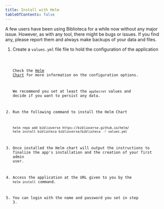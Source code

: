 ```yaml
---
title: Install with Helm
tableOfContents: false
---
```



<Aside type="caution">
    A few users have been using Biblioteca for a while now without any major issue. However, as with
    any tool, there might be bugs or issues. If you find any, please report them and always make backups of your data
    and files.
</Aside>
<Steps>

1. Create a `values.yml` file file to hold the configuration of the application

    <Code code={importedCode} lang="yml" title="values.yml" mark={highlights} />

    Check the [Helm Chart](https://github.com/biblioverse/helm/blob/main/charts/biblioteca/README.md) for more information on the configuration options.

    We recommend you set at least the `appSecret` values and decide if you want to persist any data.

2. Run the following command to install the Helm Chart

    ```bash
    helm repo add biblioverse https://biblioverse.github.io/helm/
    helm install biblioteca biblioverse/biblioteca -f values.yml
    ```
3. Once installed the Helm chart will output the instructions to finalize the app's installation and the creation of your first admin user.

4. Access the application at the URL given to you by the `helm install` command.

5. You can login with the name and password you set in step 3.
</Steps>


